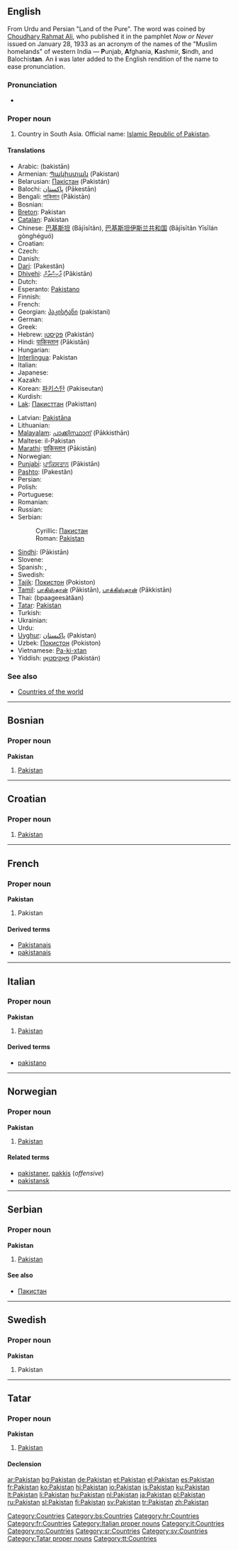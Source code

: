 {{wikipedia}}
==English==

From Urdu and Persian {{FAchar|[[پاکستان]]}} "Land of the Pure".  The word was coined by [[w:Choudhary Rahmat Ali|Choudhary Rahmat Ali]], who published it in the pamphlet ''Now or Never'' issued on January 28, 1933 as an acronym of the names of the "Muslim homelands" of western India — '''P'''unjab, '''A'''fghania, '''K'''ashmir, '''S'''indh,  and Balochis'''tan'''. An '''i''' was later added to the English rendition of the name to ease pronunciation.

===Pronunciation===
*{{IPA|/ˈpaːkɪst̪aːn/}}

===Proper noun===
{{en-proper noun}}

# Country in South Asia. Official name: [[w:Islamic Republic of Pakistan|Islamic Republic of Pakistan]].

====Translations====
{{trans-top|country in South Asia}}
* Arabic: {{ARchar|[[باكستان]]}} (bakistān)
* Armenian: [[Պակիստան]] (Pakistan)
* Belarusian: [[Пакістан]] (Pakistán) {{m}}
* Balochi: [[پاکستان]] (Pākestān)
* Bengali: [[পাকিস্তান]] (Pākistān)
* Bosnian: {{t-|bs|Pakistan|m}}
* [[Breton]]: Pakistan
* [[Catalan]]: Pakistan
* Chinese: [[巴基斯坦]] (Bājīsītǎn), [[巴基斯坦伊斯兰共和国]] (Bājīsītǎn Yīsīlán gònghéguó)
* Croatian: {{t-|hr|Pakistan|m}}
* Czech: {{t-|cs|Pákistán|m}}
* Danish: {{t-|da|Pakistan}}
* [[Dari]]: {{FAchar|[[پاکستان]]}} (Pakestân)
* [[Dhivehi]]: [[ޕާކިސްތާން]] (Pākistān)
* Dutch: {{t+|nl|Pakistan}}
* Esperanto: [[Pakistano]]
* Finnish: {{t+|fi|Pakistan}}
* French: {{t+|fr|Pakistan|m}}
* Georgian: [[პაკისტანი]] (pakistani)
* German: {{t+|de|Pakistan}}
* Greek: {{t-|el|Πακιστάν|n|tr=Pakistán|sc=Grek}}
* Hebrew: [[פקיסטן]] (Pakistán)
* Hindi: [[पाकिस्तान]] (Pākistān)
* Hungarian: {{t+|hu|Pakisztán}}
* [[Interlingua]]: Pakistan
* Italian: {{t-|it|Pakistan|m}}
* Japanese: {{t+|ja|パキスタン|tr=Pakisutan|sc=Jpan}}
* Kazakh: {{t-|kk|Пәкістан|tr=Pækistan|sc=RUchar|xs=Kazakh}}
* Korean: [[파키스탄]] (Pakiseutan)
* Kurdish: {{t-|ku|پاکستان|sc=KUchar}}
* [[Lak]]: [[Пакисттан]] (Pakisttan)
{{trans-mid}}
* Latvian: [[Pakistāna]]
* Lithuanian: {{t+|lt|Pakistanas|xs=Lithuanian}}
* [[Malayalam]]: [[പാക്കിസ്ഥാന്]] (Pākkisthān)
* Maltese: il-Pakistan
* [[Marathi]]: [[पाकिस्तान]] (Pākistān)
* Norwegian: {{t-|no|Pakistan}}
* [[Punjabi]]: [[ਪਾਕਿਸਤਾਨ]] (Pākistān)
* [[Pashto]]: {{FAchar|[[پاکستان]]}} (Pakestân)
* Persian: {{t-|fa|پاکستان|tr=Pakestân|sc=FAchar|xs=Persian}}
* Polish: {{t+|pl|Pakistan}}
* Portuguese: {{t+|pt|Paquistão|m}}
* Romanian: {{t-|ro|Pakistan|n}}
* Russian: {{t+|ru|Пакистан|m|tr=Pakistán|sc=Cyrl}}
* Serbian:
*: Cyrillic: [[Пакистан#Serbian|Пакистан]] {{m}}
*: Roman: [[Pakistan#Serbian|Pakistan]] {{m}}
* [[Sindhi]]: {{SDchar|[[پاڪستان]]}} (Pākistān)
* Slovene: {{t+|sl|Pakistan|m}}
* Spanish: {{t+|es|Pakistán|m}}, {{t+|es|Paquistán|m}}
* Swedish: {{t+|sv|Pakistan}}
* [[Tajik]]: [[Покистон]] (Pokiston)
* [[Tamil]]: [[பாகிஸ்தான்]] (Pākistān), [[பாக்கிஸ்தான்]] (Pākkistān)
* Thai: {{THchar|[[ปากีสถาน]]}} (bpaageesàtăan)
* [[Tatar]]: [[Pakistan#Tatar|Pakistan]]
* Turkish: {{t+|tr|Pakistan}}
* Ukrainian: {{t-|uk|Пакистан|m|tr=Pakistán|sc=Cyrl|xs=Ukrainian}}
* Urdu: {{t-|ur|پاکستان|tr=Pākistān|sc=URchar|xs=Urdu}}
* [[Uyghur]]: [[ﭘﺎﻛﯩﺴﺘﺎﻥ]] (Pakistan)
* Uzbek: [[Покистон]] (Pokiston)
* Vietnamese: [[Pa-ki-xtan]]
* Yiddish: [[פאַקיסטאַן]] (Pakistán)
{{trans-bottom}}

===See also===
* [[Appendix:Countries of the world|Countries of the world]]

[[Category:Countries]]

----

==Bosnian==

===Proper noun===
'''Pakistan''' {{m}}

# [[Pakistan#English|Pakistan]]

[[Category:bs:Countries]]

----

==Croatian==

===Proper noun===
{{infl|hr|proper noun|g=m}}

# [[#English|Pakistan]]

[[Category:hr:Countries]]

----

==French==

===Proper noun===
'''Pakistan''' {{m}}

# Pakistan

====Derived terms====
*[[Pakistanais]]
*[[pakistanais]]

[[Category:fr:Countries]]

----
==Italian==
{{wikipedia|lang=it}}

===Proper noun===
'''Pakistan''' {{m}}

# [[#English|Pakistan]]

====Derived terms====
* [[pakistano]]

[[Category:Italian proper nouns]]
[[Category:it:Countries]]
----

==Norwegian==

===Proper noun===
'''Pakistan'''

# [[#English|Pakistan]]

====Related terms====
*[[pakistaner]], [[pakkis]] (''offensive'')
*[[pakistansk]]

[[Category:no:Countries]]

----

==Serbian==

===Proper noun===
'''Pakistan''' {{m}}

# [[Pakistan#English|Pakistan]]

====See also====
*[[Пакистан#Serbian|Пакистан]]

[[Category:sr:Countries]]

----

==Swedish==

===Proper noun===
'''Pakistan'''

# Pakistan

[[Category:sv:Countries]]

----

==Tatar==

===Proper noun===
'''Pakistan'''

# [[Pakistan#English|Pakistan]]

====Declension====
{{tt-latin-noun|nıñ|ga|nı|da|dan}}

[[Category:Tatar proper nouns]]
[[Category:tt:Countries]]

[[ar:Pakistan]]
[[bg:Pakistan]]
[[de:Pakistan]]
[[et:Pakistan]]
[[el:Pakistan]]
[[es:Pakistan]]
[[fr:Pakistan]]
[[ko:Pakistan]]
[[hi:Pakistan]]
[[io:Pakistan]]
[[is:Pakistan]]
[[ku:Pakistan]]
[[lt:Pakistan]]
[[li:Pakistan]]
[[hu:Pakistan]]
[[nl:Pakistan]]
[[ja:Pakistan]]
[[pl:Pakistan]]
[[ru:Pakistan]]
[[sl:Pakistan]]
[[fi:Pakistan]]
[[sv:Pakistan]]
[[tr:Pakistan]]
[[zh:Pakistan]]